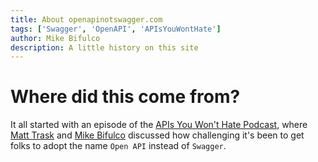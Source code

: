 ```yaml
---
title: About openapinotswagger.com
tags: ['Swagger', 'OpenAPI', 'APIsYouWontHate']
author: Mike Bifulco
description: A little history on this site
---
```


# Where did this come from?

It all started with an episode of the [APIs You Won't Hate Podcast](https://share.transistor.fm/s/789a4970), where [Matt Trask](https://twitter.com/matthewtrask) and [Mike Bifulco](https://twitter.com/irreverentmike) discussed how challenging it's been to get folks to adopt the name `Open API` instead of `Swagger`.
